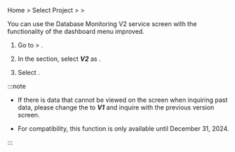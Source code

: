 <Title hashid="restorev2" level={props.level}>Using the V2 service screen</Title>

Home &gt; Select Project &gt; <Cmdname sid="side_management" className="uitext" /> &gt; <Cmdname sid="side_projectManagement" className="uitext" />

<ImgLang img='db-v2-ver-management.png' desc='Managing project versions' />

You can use the Database Monitoring V2 service screen with the functionality of the dashboard menu improved. 

1. Go to <Cmdname sid="side_management" className="uitext" /> &gt; <Cmdname sid="side_projectManagement" className="uitext" />.

2. In the <Cmdname sid="TTL06144" className="uitext" /> section, select ***V2*** as <Cmdname sid="TTL06145" className="uitext" />.

3. Select <Cmdname sid="save" className="uitext" />.

:::note

- If there is data that cannot be viewed on the screen when inquiring past data, please change the <Cmdname sid="TTL06145" className="uitext" /> to ***V1*** and inquire with the previous version screen.

- For compatibility, this function is only available until December 31, 2024.

:::
